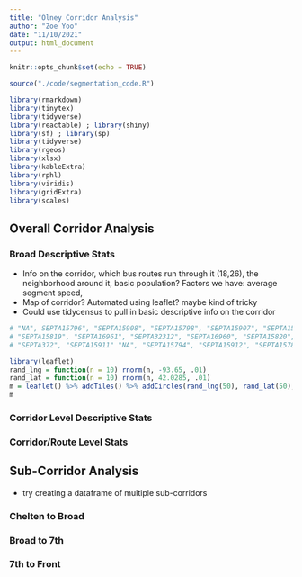 ```yaml
---
title: "Olney Corridor Analysis"
author: "Zoe Yoo"
date: "11/10/2021"
output: html_document
---
```


```r
knitr::opts_chunk$set(echo = TRUE)

source("./code/segmentation_code.R")

library(rmarkdown)
library(tinytex)
library(tidyverse)
library(reactable) ; library(shiny)
library(sf) ; library(sp)
library(tidyverse)
library(rgeos)
library(xlsx)
library(kableExtra)
library(rphl)
library(viridis)
library(gridExtra)
library(scales)

```


## Overall Corridor Analysis

### Broad Descriptive Stats
* Info on the corridor, which bus routes run through it (18,26), the neighborhood around it, basic population?
Factors we have: average segment speed, 
* Map of corridor? Automated using leaflet? maybe kind of tricky
* Could use tidycensus to pull in basic descriptive info on the corridor

```r
# "NA", SEPTA15796", "SEPTA15908", "SEPTA15798", "SEPTA15907", "SEPTA15799", "SEPTA28699", "SEPTA15800", "SEPTA16966", "SEPTA15814", "SEPTA16965", "SEPTA381","SEPTA15795", "SEPTA373","SEPTA382","SEPTA15910"
# "SEPTA15819", "SEPTA16961", "SEPTA32312", "SEPTA16960", "SEPTA15820", "SEPTA16959", "SEPTA15822", "SEPTA15697", "SEPTA15899", "SEPTA15818", "SEPTA16962", "SEPTA16963" "SEPTA15815" "SEPTA16964" "SEPTA15817" # Olney & 7th to Olney & Front
# "SEPTA372", "SEPTA15911" "NA", "SEPTA15794", "SEPTA15912", "SEPTA15789", "SEPTA15915", "SEPTA15586", "SEPTA15793", "SEPTA15913", "SEPTA15791", "SEPTA15914", "SEPTA15792", "SEPTA15786", "SEPTA15916", "SEPTA15782", "SEPTA15917", "SEPTA15587", "SEPTA16979", "SEPTA15779", "SEPTA15918", "SEPTA15919"

```

```r
library(leaflet)
rand_lng = function(n = 10) rnorm(n, -93.65, .01)
rand_lat = function(n = 10) rnorm(n, 42.0285, .01)
m = leaflet() %>% addTiles() %>% addCircles(rand_lng(50), rand_lat(50), radius = runif(50, 10, 200))
m
```

### Corridor Level Descriptive Stats

### Corridor/Route Level Stats


## Sub-Corridor Analysis

* try creating a dataframe of multiple sub-corridors

### Chelten to Broad



### Broad to 7th


### 7th to Front


